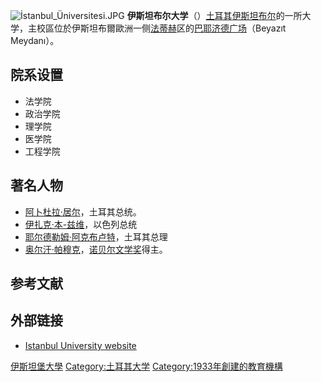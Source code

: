 {{Infobox University
|name = 伊斯坦布爾大學
|native_name = İstanbul Üniversitesi
|image = İstanbul Üniversitesi logo.svg
|latin_name = Universitas Constantinopolitanum
|motto = {{lang-tr|Tarihten Geleceğe Bilim Köprüsü}}<br>「從歷史到未來的科學橋樑」
|established = 1321年（[[奧斯曼土耳其帝國|奧斯曼土耳其帝國]]）<br>1453年（[[移至伊斯坦布爾|移至伊斯坦布爾]]）<br> 1933年（[[土耳其共和國|土耳其共和國]]）
|type = [[公立大學|公立大學]]
|rector = Prof. Dr. Yunus Söylet
|undergrad = 76,000
|postgrad = 12,000
|staff = 6,000
|city = [[伊斯坦布爾|伊斯坦布爾]]
|country = [[土耳其|土耳其]]
|campus = [[巴耶济德广场|巴耶济德]]、[[Vezneciler|Vezneciler]]、[[Avcilar|Avcılar]]<br>[[Bahçeköy|Bahçeköy]]、[[Çapa|Çapa]]、[[Cerrahpaşa|Cerrahpaşa]]、[[Kadıköy|Kadıköy]]
|coor =
{{coord|41|00|46.93|N|28|57|49.95|E|region:TR_type:edu|display=inline,title}}
|colors = {{color box|Green}} [[綠色|綠色]]
{{color box|Yellow}} [[黃色|黃色]]
|affiliations = [[科因布拉集團|科因布拉集團]]<br>[[歐洲大學協會|EUA]]<br>[[地中海大學聯盟|UNIMED]]
|website = [http://www.istanbul.edu.tr istanbul.edu.tr]
|free_label = 創始人
|free = [[穆罕默德二世_(奧斯曼帝國)|穆罕默德二世]]（1453）<br>[[阿卜杜勒-邁吉德一世|阿卜杜勒-邁吉德一世]]（1846）<br>[[阿卜杜勒-阿齊茲一世|阿卜杜勒-阿齊茲一世]]（1870）<br>[[阿卜杜勒-哈米德二世|阿卜杜勒-哈米德二世]]（1900）<br>[[穆罕默德五世_(奧斯曼帝國)|穆罕默德五世]]（1912）<br>[[穆斯塔法·凱末爾·阿塔圖爾克|穆斯塔法·凱末爾]]（1933）}}
[[File:İstanbul_Üniversitesi.JPG|thumb]]
'''伊斯坦布尔大学'''（{{lang-tr|İstanbul Üniversitesi}}）[[土耳其|土耳其]][[伊斯坦布尔|伊斯坦布尔]]的一所大学，主校區位於伊斯坦布爾歐洲一侧[[法蒂赫|法蒂赫]]区的[[巴耶济德广场|巴耶济德广场]]（Beyazıt Meydanı）。

== 院系设置 ==
* 法学院
* 政治学院
* 理学院
* 医学院
* 工程学院

== 著名人物 ==
* [[阿卜杜拉·居尔|阿卜杜拉·居尔]]，土耳其总统。
* [[伊扎克·本-兹维|伊扎克·本-兹维]]，以色列总统
* [[耶尔德勒姆·阿克布卢特|耶尔德勒姆·阿克布卢特]]，土耳其总理
* [[奥尔汗·帕穆克|奥尔汗·帕穆克]]，[[诺贝尔文学奖|诺贝尔文学奖]]得主。

==参考文献==
{{reflist}}

== 外部链接 ==
* [http://www.istanbul.edu.tr/ Istanbul University website]{{Wayback|url=http://www.istanbul.edu.tr/ |date=20090331180021 }} {{tr icon}} {{en icon}}

{{巴尔干大学网络}}
{{Authority control}}
[[Category:伊斯坦堡大學|]]
[[Category:土耳其大学|Category:土耳其大学]]
[[Category:1933年創建的教育機構|Category:1933年創建的教育機構]]